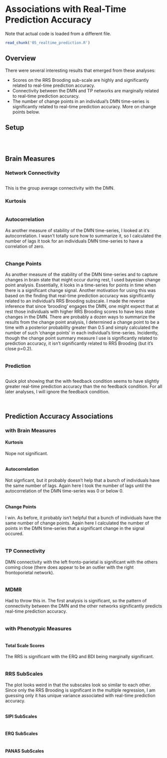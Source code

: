 # Associations with Real-Time Prediction Accuracy

Note that actual code is loaded from a different file.

```r
read_chunk('05_realtime_prediction.R')
```

## Overview

There were several interesting results that emerged from these analyses:

* Scores on the RRS Brooding sub-scale are highly and significantly related to real-time prediction accuracy.
* Connectivity between the DMN and TP networks are marginally related to real-time prediction accuracy.
* The number of change points in an individual's DMN time-series is significantly related to real-time prediction accuracy. More on change points below.

## Setup

```r
```

```r
```

```r
```

## Brain Measures

### Network Connectivity

```r
```

This is the group average connectivity with the DMN.

### Kurtosis

```r
```

### Autocorrelation

As another measure of stability of the DMN time-series, I looked at it's autocorrelation. I wasn't totally sure how to summarize it, so I calculated the number of lags it took for an individuals DMN time-series to have a correlation of zero.

```r
```

### Change Points

As another measure of the stability of the DMN time-series and to capture changes in brain state that might occur during rest, I used bayesian change point analysis. Essentially, it looks in a time-series for points in time when there is a significant change signal. Another motivation for using this was based on the finding that real-time prediction accuracy was significantly related to an individual's RRS Brooding subscale. I made the reverse inference that since 'brooding' engages the DMN, one might expect that at rest those individuals with higher RRS Brooding scores to have less state changes in the DMN. There are probably a dozen ways to summarize the results from the change point analysis, I determined a change point to be a time with a posterior probability greater than 0.5 and simply calculated the number of such 'change points' in each individual's time-series. Incidently, though the change point summary measure I use is significantly related to prediction accuracy, it isn't significantly related to RRS Brooding (but it's close p=0.2). 

```r
```

### Prediction

```r
```

Quick plot showing that the with feedback condition seems to have slightly greater real-time prediction accuracy than the no feedback condition. For all later analyses, I will ignore the feedback condition.

```r
```

```r
```

## Prediction Accuracy Associations

### with Brain Measures

#### Kurtosis

Nope not significant.

```r
```

#### Autocorrelation

Not signficant, but it probably doesn't help that a bunch of individuals have the same number of lags. Again here I took the number of lags until the autocorrelation of the DMN time-series was 0 or below 0.

```r
```

#### Change Points

I win. As before, it probably isn't helpful that a bunch of individuals have the same number of change points. Again here I calculated the number of points in the DMN time-series that a significant change in the signal occured.

```r
```

### TP Connectivity

DMN connectivity with the left fronto-parietal is significant with the others coming close (there does appear to be an outlier with the right frontoporietal network).

```r
```

### MDMR

Had to throw this in. The first analysis is significant, so the pattern of connectivity between the DMN and the other networks significantly predicts real-time prediction accuracy.

```r
```

### with Phenotypic Measures

```r
```

#### Total Scale Scores

The RRS is significant with the ERQ and BDI being marginally significant.

```r
```

### RRS SubScales

The plot looks weird in that the subscales look so similar to each other. Since only the RRS Brooding is significant in the multiple regression, I am guessing only it has unique variance associated with real-time prediction accuracy.

```r
```

#### SIPI SubScales

```r
```

#### ERQ SubScales

```r
```

#### PANAS SubScales

```r
```


